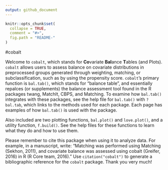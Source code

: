 ---
output: github_document
---

<!-- README.md is generated from README.Rmd. Please edit that file -->

```{r, echo = FALSE}
knitr::opts_chunk$set(
  collapse = TRUE,
  comment = "#>",
  fig.path = "README-"
)
```
#cobalt

Welcome to `cobalt`, which stands for **Co**variate **Bal**ance **T**ables (and Plots). `cobalt` allows users to assess balance on covariate distributions in preprocessed groups generated through weighting, matching, or subclassification, such as by using the propensity score. `cobalt`'s primary function is `bal.tab()`, which stands for "balance table", and essentially repalces (or supplements) the balance assessment tool found in the R packages twang, MatchIt, CBPS, and Matching. To examine how `bal.tab()` integrates with these packages, see the help file for `bal.tab()` with `?bal.tab`, which links to the methods used for each package. Each page has examples of how `bal.tab()` is used with the package.

Also included are two plotting functions, `bal.plot()` and `love.plot()`, and a utility function, `f.build()`. See the help files for these functions to learn what they do and how to use them.

Please remember to cite this package when using it to analyze data. For example, in a manuscript, write: "Matching was performed using Matching (Sekhon, 2011), and covariate balance was assessed using cobalt (Greifer, 2016) in R (R Core team, 2016)." Use `citation("cobalt")` to generate a bibliographic reference for the `cobalt` package. Thank you very much!